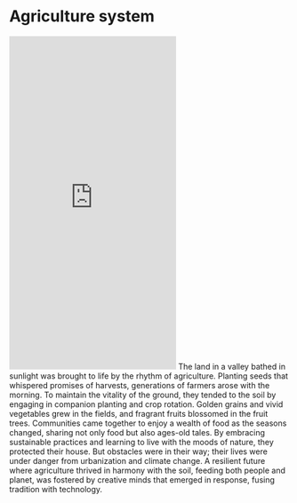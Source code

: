 # Agriculture system
<iframe width="full" height="600" src="https://www.youtube.com/embed/UE8fQm_DxI4?si=PbUg9xZiJ-VEyZSV" title="YouTube video player" frameborder="0" allow="accelerometer; autoplay; clipboard-write; encrypted-media; gyroscope; picture-in-picture; web-share" referrerpolicy="strict-origin-when-cross-origin" allowfullscreen></iframe>
The land in a valley bathed in sunlight was brought to life by the rhythm of agriculture. Planting seeds that whispered promises of harvests, generations of farmers arose with the morning. To maintain the vitality of the ground, they tended to the soil by engaging in companion planting and crop rotation. Golden grains and vivid vegetables grew in the fields, and fragrant fruits blossomed in the fruit trees.
Communities came together to enjoy a wealth of food as the seasons changed, sharing not only food but also ages-old tales. By embracing sustainable practices and learning to live with the moods of nature, they protected their house.
But obstacles were in their way; their lives were under danger from urbanization and climate change. A resilient future where agriculture thrived in harmony with the soil, feeding both people and planet, was fostered by creative minds that emerged in response, fusing tradition with technology.